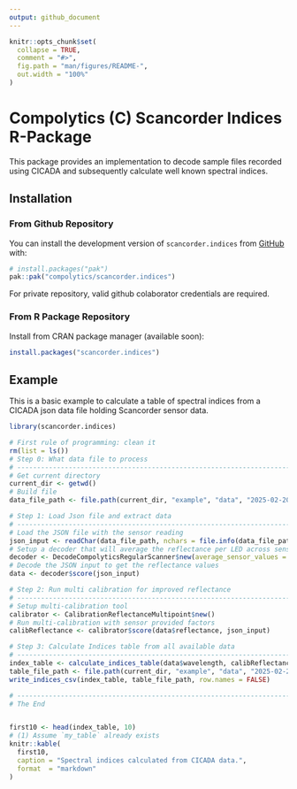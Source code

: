 ```yaml
---
output: github_document
---
```


<!-- README.md is generated from README.Rmd. Please edit that file -->

```r
knitr::opts_chunk$set(
  collapse = TRUE,
  comment = "#>",
  fig.path = "man/figures/README-",
  out.width = "100%"
)
```

# Compolytics (C) Scancorder Indices R-Package

<!-- badges: start -->
<!-- badges: end -->

This package provides an implementation to decode sample files recorded
using CICADA and subsequently calculate well known spectral indices. 

## Installation

### From Github Repository

You can install the development version of `scancorder.indices` from [GitHub](https://github.com/) with:

``` r
# install.packages("pak")
pak::pak("compolytics/scancorder.indices")
```
For private repository, valid github colaborator credentials are required.

### From R Package Repository

Install from CRAN package manager (available soon):

```r
install.packages("scancorder.indices")
```

## Example

This is a basic example to calculate a table of spectral indices from a 
CICADA json data file holding Scancorder sensor data.

```r
library(scancorder.indices)

# First rule of programming: clean it
rm(list = ls())
# Step 0: What data file to process
# ------------------------------------------------------------------------------
# Get current directory
current_dir <- getwd()
# Build file
data_file_path <- file.path(current_dir, "example", "data", "2025-02-20_11-57-59_exampleDataFiles.json")

# Step 1: Load Json file and extract data
# ------------------------------------------------------------------------------
# Load the JSON file with the sensor reading
json_input <- readChar(data_file_path, nchars = file.info(data_file_path)$size)
# Setup a decoder that will average the reflectance per LED across sensor channels
decoder <- DecodeCompolyticsRegularScanner$new(average_sensor_values = TRUE)
# Decode the JSON input to get the reflectance values
data <- decoder$score(json_input)

# Step 2: Run multi calibration for improved reflectance
# ------------------------------------------------------------------------------
# Setup multi-calibration tool
calibrator <- CalibrationReflectanceMultipoint$new()
# Run multi-calibration with sensor provided factors
calibReflectance <- calibrator$score(data$reflectance, json_input)

# Step 3: Calculate Indices table from all available data
# ------------------------------------------------------------------------------
index_table <- calculate_indices_table(data$wavelength, calibReflectance, data$fwhm, data$meta_table)
table_file_path <- file.path(current_dir, "example", "data", "2025-02-20_11-57-59_exampleDataFiles_Indices.csv")
write_indices_csv(index_table, table_file_path, row.names = FALSE)

# ------------------------------------------------------------------------------
# The End
```

<div style="overflow-x:auto;">

```r
first10 <- head(index_table, 10)
# (1) Assume `my_table` already exists
knitr::kable(
  first10,
  caption = "Spectral indices calculated from CICADA data.",
  format  = "markdown"
)
```


